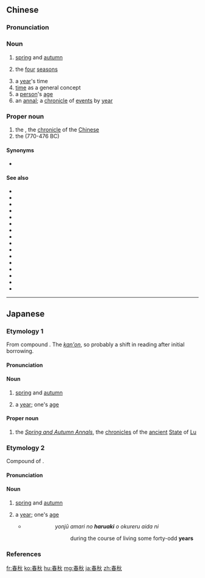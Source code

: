 ==Chinese==
{{zh-forms}}
{{wikipedia|lang=zh}}

===Pronunciation===
{{zh-pron
|m=chūnqiū
|c=ceon1 cau1
|h=pfs=chhûn-chhiû
|mn=chhun-chhiu
|md=chŭng-chiŭ
|mc=y
|oc=y
|cat=n
}}

===Noun===
{{zh-noun}}

# {{lb|zh|literally}} [[spring]] and [[autumn]]
# {{lb|zh|metonym}} the [[four]] [[season]]s
# a [[year]]'s time
# [[time]] as a general concept
# a [[person]]'s [[age]]
# an [[annal]]; a [[chronicle]] of [[event]]s by [[year]]

===Proper noun===
{{zh-proper noun}}

# the ''{{w|Spring and Autumn Annals}}'', the [[chronicle]] of the [[Chinese]] {{w|state of Lu}}
# the {{w|Spring and Autumn period}} (770-476 BC)

====Synonyms====
* {{qualifier|the Spring and Autumn Annals}} {{zh-l|麟經}}

====See also====
* {{zh-l|夏商周}}
* {{zh-l|戰國}}
* {{zh-l|秦漢}}
* {{zh-l|兩漢}}
* {{zh-l|三國}}
* {{zh-l|兩晉}}
* {{zh-l|十六國}}
* {{zh-l|南北朝|tr=Nánběicháo}}
* {{zh-l|隋唐}}
* {{zh-l|五代十國}}
* {{zh-l|兩宋}}
* {{zh-l|宋元}}
* {{zh-l|遼金}}
* {{zh-l|西夏}}
* {{zh-l|明清}}
* {{zh-l|晚清}}

{{zh-cat|Books}}

----

==Japanese==

===Etymology 1===
{{ja-kanjitab|yomi=on|しゅん|しゅう|k2=じゅう|r=y}}
From {{etyl|ltc|ja|sort=しゅんじゅう}} compound {{m|zh|春秋|tr=tsyhwin tshjuw|lit=spring and autumn}}. The [[漢音#Japanese|''kan'on'']], so probably a shift in reading after initial borrowing.

====Pronunciation====
{{ja-pron|yomi=kanon|しゅんじゅう|acc=0|acc_ref=DJR,NHK|acc2=1|acc2_ref=DJR,NHK}}

====Noun====
{{ja-noun|しゅんじゅう}}

# [[spring]] and [[autumn]]
# {{lb|ja|sort=しゅんじゅう|metonym}} a [[year]]; {{qualifier|by extension}} one's [[age]]

====Proper noun====
{{ja-pos|proper|しゅんじゅう}}

# the ''[[w:Spring and Autumn Annals|Spring and Autumn Annals]]'', the [[chronicle|chronicles]] of the [[ancient]] [[state|State]] of [[Lu]]

===Etymology 2===
{{ja-kanjitab|yomi=k|はる|あき}}
Compound of {{compound|lang=ja|sort=はるあき|春|tr1=haru|t1=spring|秋|tr2=aki|t2=autumn}}.

====Pronunciation====
{{ja-pron|yomi=k|はるあき|acc=1|acc_ref=DJR,NHK}}

====Noun====
{{ja-noun|はるあき}}

# [[spring]] and [[autumn]]
# {{lb|ja|sort=しゅんじゅう|metonym}} a [[year]]; {{qualifier|by extension}} one's [[age]]
#* {{RQ:Hojoki}}
#*: {{lang|ja|四十あまりの'''春秋'''をおくれる間に}}
#*:: {{lang|ja|よんじゅう あまり の '''はるあき''' を おくれる あいだ に}}
#*:: ''yonjū amari no '''haruaki''' o okureru aida ni''
#*::: during the course of living some forty-odd '''years'''

===References===
<references/>

[[fr:春秋]]
[[ko:春秋]]
[[hu:春秋]]
[[mg:春秋]]
[[ja:春秋]]
[[zh:春秋]]